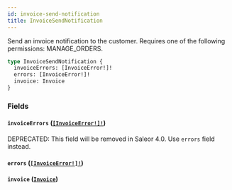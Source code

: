 ```yaml
---
id: invoice-send-notification
title: InvoiceSendNotification
---
```


Send an invoice notification to the customer. Requires one of the following permissions: MANAGE_ORDERS.

```graphql
type InvoiceSendNotification {
  invoiceErrors: [InvoiceError!]!
  errors: [InvoiceError!]!
  invoice: Invoice
}
```

### Fields

#### `invoiceErrors` ([`[InvoiceError!]!`](../../../developer/api-reference/objects/invoice-error))

<span class="badge badge--warning">DEPRECATED: This field will be removed in Saleor 4.0. Use `errors` field instead.</span>

#### `errors` ([`[InvoiceError!]!`](../../../developer/api-reference/objects/invoice-error))

#### `invoice` ([`Invoice`](../../../developer/api-reference/objects/invoice))
